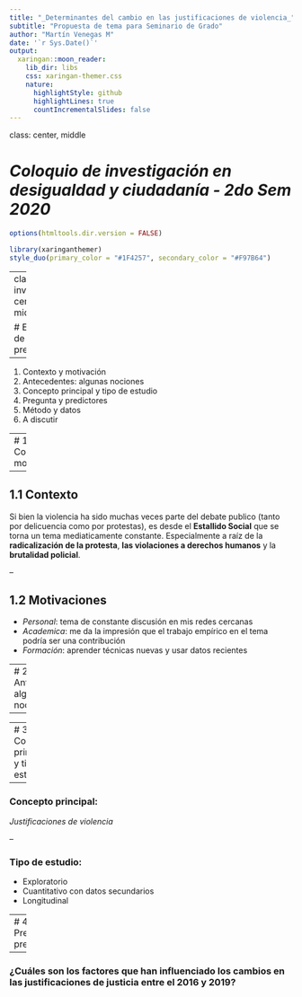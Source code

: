 ```yaml
---
title: "_Determinantes del cambio en las justificaciones de violencia_"
subtitle: "Propuesta de tema para Seminario de Grado"  
author: "Martín Venegas M"
date: '`r Sys.Date()`'
output:
  xaringan::moon_reader:
    lib_dir: libs
    css: xaringan-themer.css
    nature:
      highlightStyle: github
      highlightLines: true
      countIncrementalSlides: false
---
```

class: center, middle

# _Coloquio de investigación en desigualdad y ciudadanía - 2do Sem 2020_
```r
options(htmltools.dir.version = FALSE)
```

```r
library(xaringanthemer)
style_duo(primary_color = "#1F4257", secondary_color = "#F97B64")

```
---
class: inverse, center, middle

# Estructura de presentación

--

1. Contexto y motivación
2. Antecedentes: algunas nociones
3. Concepto principal y tipo de estudio
4. Pregunta y predictores
5. Método y datos
6. A discutir

---
# 1. Contexto y motivación

--

## 1.1 Contexto
Si bien la violencia ha sido muchas veces parte del debate publico (tanto por delicuencia como por protestas), es desde el **Estallido Social** que se torna un tema mediaticamente constante. Especialmente a raíz de la **radicalización de la protesta**, **las violaciones a derechos humanos** y la **brutalidad policial**.

--

## 1.2 Motivaciones

- *Personal*: tema de constante discusión en mis redes cercanas
- *Academica*: me da la impresión que el trabajo empírico en el tema podría ser una contribución
- *Formación*: aprender técnicas nuevas y usar datos recientes

---
# 2. Antecedentes: algunas nociones

--

---
#  3. Concepto principal y tipo de estudio

--

### Concepto principal: 
*Justificaciones de violencia*

--

### Tipo de estudio:
- Exploratorio
- Cuantitativo con datos secundarios
- Longitudinal

---
# 4. Pregunta y predictores

--

### ¿Cuáles son los factores que han influenciado los cambios en las justificaciones de justicia entre el 2016 y 2019?


